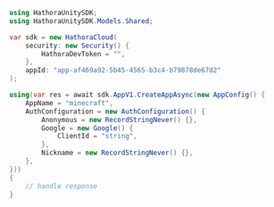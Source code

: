 ```csharp CreateApp.cs
using HathoraUnitySDK;
using HathoraUnitySDK.Models.Shared;

var sdk = new HathoraCloud(
    security: new Security() {
        HathoraDevToken = "",
    },
    appId: "app-af469a92-5b45-4565-b3c4-b79878de67d2"
);

using(var res = await sdk.AppV1.CreateAppAsync(new AppConfig() {
    AppName = "minecraft",
    AuthConfiguration = new AuthConfiguration() {
        Anonymous = new RecordStringNever() {},
        Google = new Google() {
            ClientId = "string",
        },
        Nickname = new RecordStringNever() {},
    },
}))
{
    // handle response
}
```

